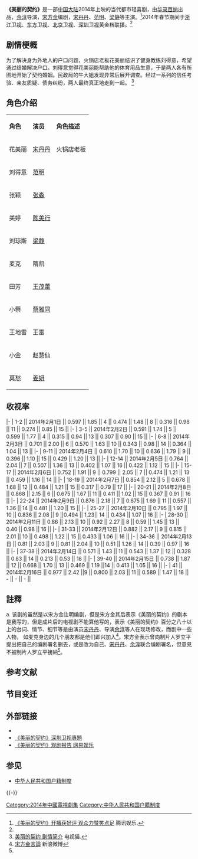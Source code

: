 {{电视节目信息框
| 颜色 = #ADEBFF
| 名称       = 美丽的契约
| 原名       = 
| 英文名称 = 
| 别名       = 
| 图片       = [[File:Contract_of_Beauty.jpg|230px]]
| 图说       = 电视剧海报
| 类型       = 当代都市轻喜剧
| 格式       =
| 原创       = 
| 发展       = 
| 编剧       = 宋方金{{ref|x|[a]}}
| 总导演    =
| 导演       = [[余淳|余淳]]
| 助理导演 =
| 主演       = {{nowrap|[[宋丹丹|宋丹丹]]、[[范明|范明]]、[[张淼|张淼]]、[[陈美行|陈美行]]}}
| 配音       = 
| 旁白       =  
| 国家       = {{PRC}} 
| 地区       =
| 语言       = 
| 字幕       =  
| 标语       =
| 季数       = 
| 原版集数   = 41集
| 每集列表   = 
| 主题曲     = 
| 配乐作曲 = 
| 片头曲     = 
| 作曲        =
| 填词        =
| 主唱        =
| 片尾曲     = 
| 作曲2      = 
| 填词2      =
| 主唱2      =
| 插曲       =
| 每集长度 = 45分钟
| 制作年份  =
| 制片人     = 
| 监制       = 
| 出品人    =
| 执行制作   = 
| 共同执行制作 =
| 共同制作人 = 
<!--| 副制作人   = -->
| 制作顾问   =
| 故事       =
| 编审       = 
| 剪辑       = 
| 外景       = 
| 摄影       =
| 机位       = 
| 电视网     = [[浙江卫视|浙江卫视]]、[[东方卫视|东方卫视]]<BR>[[北京卫视|北京卫视]]、[[深圳卫视|深圳卫视]]
| 视频制式   = 
| 音频制式   =   
| 集数0       = 41集
| 每集长度0 = 45分钟
| 开始       = {{start date|2014|2|1}}
| 结束       = {{end date|2014|2|16}}
| 电视网1    = 
| 视频制式1   = 
| 音频制式1  =   
| 集数1       =
| 每集长度1 =
| 开始1       = 
| 结束1       = 
| 制作公司   = [[华录百纳|华录百纳]]
| 前作       = 
| 续作       = 
| 相关剧集   = 
| 中国大陆名称 = 
| 台湾名称   = 
| 港澳名称   = 
| 马新名称   = 
| 官方网站   = 
| imdb_id   = 
| tv_com_id = 
}}
'''《美丽的契约》'''是一部[[中国大陆|中国大陆]]2014年上映的当代都市轻喜剧，由[[华录百纳|华录百纳]]出品，[[余淳|余淳]]导演，[[宋方金|宋方金]]编剧，[[宋丹丹|宋丹丹]]、[[范明|范明]]、[[梁静_(演员)|梁静]]等主演。<ref name="tencent">[http://ent.qq.com/a/20140203/004025.htm 《美丽的契约》开播获好评 观众力赞笑点足] {{Wayback|url=http://ent.qq.com/a/20140203/004025.htm |date=20200404201148 }}腾讯娱乐.</ref>2014年春节期间于[[浙江卫视|浙江卫视]]、[[东方卫视|东方卫视]]、[[北京卫视|北京卫视]]、[[深圳卫视|深圳卫视]]黄金档联播。<ref name="tencent"></ref>

== 剧情梗概 ==
为了解决身为外地人的户口问题，火锅店老板花美丽结识了健身教练刘得意，希望通过结婚解决户口。刘得意觉得花美丽能帮助他的体育用品生意，于是两人各有所图地开始了契约婚姻。民政局的牛大姐发现异常后展开调查。经过一系列的信任考验、亲友质疑、债务纠纷，两人最终真正地走到一起。<!--根据资料改写。--><ref>[http://www.tvmao.com/drama/ZCYwHDE= 美丽的契约 剧情简介] {{Wayback|url=http://www.tvmao.com/drama/ZCYwHDE= |date=20200404201151 }}电视猫.</ref>

== 角色介绍 ==
{|class="wikitable" width="60%" style="text-align:center"
|- style="background: #ADEBFF" 
| '''角色''' || '''演员''' || '''角色描述'''
|-
| 花美丽 || [[宋丹丹|宋丹丹]] || 火锅店老板
|-
| 刘得意 || [[范明|范明]] ||  
|-
| 张颖 || [[张淼|张淼]] ||  
|-
| 美婷 || [[陈美行|陈美行]] ||  
|-
| 刘琼斯 || [[梁静_(演员)|梁静]] || 
|-
| 麦克 || 隋凯 || 
|-
| 田芳 || [[王茂蕾|王茂蕾]] ||  
|-
| 小蔡 || [[蔡雅同|蔡雅同]] || 
|-
| 王地雷 || 王雷 || 
|-
| 小金 || 赵慧仙 || 
|-
| 莫愁 || [[姜妍|姜妍]] || 
|}

== 收视率 ==
{{收视率表格
| 地区 = {{CHN}}
| 多频道 = yes
| 频道 = 北京卫视
| 频道1 = 浙江卫视
| 频道2 = 东方卫视
| 频道3 = 深圳卫视
| 首播 = yes
| 数据来源 = CSM48<ref>[http://www.weibo.com/u/2635260410 卫视小露电的微博]</ref>
| num_column = 15 <!-- 第一行所占列数 -->
| num_row = 2 <!-- “集数”和“播出日期”所合并的行数，此处固定为2 -->
| 备注宽度 = 20%
| 字号 = 90%
}}
|-
| 1-2 || 2014年2月1日 || 0.597 || 1.85 || 4 || 0.474 || 1.48 || 8 || 0.316 || 0.98 || 11 || 0.274 || 0.85 || 15 ||
|-
| 3-5 || 2014年2月2日 || 0.591 || 1.74 || 5 || 0.599 || 1.77 || 4 || 0.315 || 0.94 || 13 || 0.307 || 0.90 || 15 ||
|-
| 6-8 || 2014年2月3日 || 0.701 || 2.00 || 6 || 0.570 || 1.63 || 10 || 0.343 || 0.98 || 14 || 0.364 || 1.04 || 13 ||
|-
| 9-11 || 2014年2月4日 || 0.610 || 1.70 || 10 || 0.636 || 1.79 || 9 || 0.396 || 1.10 || 15 || 0.429 || 1.20 || 13 ||
|-
| 12-14 || 2014年2月5日 || 0.764 || 2.04 || 7 || 0.507 || 1.36 || 13 || 0.402 || 1.07 || 16 || 0.422 || 1.12 || 15 ||
|-
| 15-17 || 2014年2月6日 || 0.752 || 1.91 || 9 || 0.799 || 2.05 || 7 || 0.474  || 1.21 || 13 || 0.459 || 1.16 || 14 ||
|-
| 18-19 || 2014年2月7日 || 0.854 || 2.12 || 5 || 0.678 || 1.68 || 12 || 0.484 || 1.21 || 15 || 0.317 || 0.79 || 17 ||
|-
| 20-21 || 2014年2月8日 || 0.868 || 2.15 || 6 || 0.675 || 1.67 || 11 || 0.411 || 1.02 || 15 || 0.367 || 0.91 || 16 ||
|-
| 22-24 || 2014年2月9日 || 0.876 || 2.18 || 7 || 0.675 || 1.69 || 11 || 0.557 || 1.36 || 14 || 0.481 || 1.20 || 15 ||
|-
| 25-27 || 2014年2月10日 || 0.795 || 1.97 || 10 || 0.836 || 2.08 || 9 ||0.494  || 1.23|| 14 || 0.434 || 1.07 || 16 ||
|-
| 28-30 || 2014年2月11日 || 0.86 || 2.13 || 10 || 0.92 || 2.27 || 8 || 0.59  || 1.45 || 13 || 0.40 || 0.98 || 16 ||
|-
| 31-33 || 2014年2月12日 || 0.882 || 2.17 || 9 || 0.815 || 2.01 || 10 || 0.498 || 1.22 || 15 || 0.433 || 1.06 || 16 ||
|-
| 34-36 || 2014年2月13日 || 0.81 || 2.03 || 9 || 0.81 || 2.04 || 10 || 0.51 || 1.26 || 14 || 0.39 || 0.97 || 16 ||
|-
| 37-38 || 2014年2月14日 || 0.571 || 1.43 || 11 || 0.543  || 1.37 || 12 || 0.328 || 0.83 || 14 || 0.213 || 0.53 || 18 ||
|-
| 39-40 || 2014年2月15日 || 0.738 || 1.87 || 12 || 0.668 || 1.70 || 13 || 0.469 || 1.19 ||14  || 0.413 || 1.05 || 16 ||
|-
| 41 || 2014年2月16日 || 0.977 || 2.42 ||9  || 0.800 || 2.03 || 11 || 0.589 || 1.47 || 18 || - || - || - ||
{{收视率表格/End
| CSM = yes
| CCTV = no
}}

== 註釋 ==
{{note|x}}a. 该剧的虽然是以宋方金注明编剧，但是宋方金其后表示《美丽的契约》的剧本是我写的，但是成片后的电视剧不能算他写的，表示《美丽的契约》百分之八十以上的台词、情节、细节等是由演员[[宋丹丹|宋丹丹]]、导演[[余淳|余淳]]等人在现场修改，而剧中一些人物， 如麦克身边的几个朋友都是他们即兴加入<ref name="宋方金">[http://weibo.com/2786346003/AAWXSEp85 宋方金言論] {{Wayback|url=http://weibo.com/2786346003/AAWXSEp85 |date=20200404201209 }}新浪微博</ref>。宋方金表示曾向制片人罗立平提出把自己的编剧署名删去，或是改为自己、[[宋丹丹|宋丹丹]]、[[余淳|余淳]]联合编剧署名，但意見不被制片人罗立平接納<ref name="宋方金"/>。

== 参考文献 ==
{{Reflist|2}}

== 节目变迁 ==
{{電視節目的變遷
|電視台= {{CHNML}} [[浙江卫视|浙江卫视]]
|播放檔次= [[中国蓝剧场|中国蓝剧场]] 周日至周四19:30-22:00三集连播 周五、周六19:30-21:00两集连播
|節目名稱= 美丽的契约<br>(2014.02.01－2014.02.16) 
|上一節目= [[天龍八部_(2013年電視劇)|天龍八部]]<br>(2014.01.17－2014.01.31)
|下一節目= [[大丈夫_(2014年电视剧)|大丈夫]]<br>(2014.02.16－2014.02.)
|2電視台= {{CHNML}} [[北京卫视|北京卫视]]
|2播放檔次= [[红星剧场|红星剧场]] 周日至周四19:30-22:00三集连播 周五、周六19:30-21:00两集连播
|2節目名稱= 美丽的契约<br>(2014.02.01－2014.02.16) 
|2上一節目= [[男媒婆|男媒婆]]<br>(2014.01.13－2014.01.28)
|2下一節目= [[大丈夫_(2014年电视剧)|大丈夫]]<br>(2014.02.16－2014.02.) 
|3電視台= {{CHNML}} [[深圳卫视|深圳卫视]]
|3播放檔次= 黄金剧场 周日至周四19:30-22:00三集连播 周五、周六19:30-21:00两集连播
|3節目名稱= 美丽的契约<br>(2014.02.01－2014.02.16) 
|3上一節目= [[辣妈大作战|辣妈大作战]]<br>(2014.01.18－2014.01.26)
|3下一節目= [[独生子_(电视剧)|独生子]]<br>(2014.02.17－)
|4電視台= {{CHNML}} [[东方卫视|东方卫视]]
|4播放檔次= [[梦想剧场_(东方卫视)|梦想剧场]] 周一至周五19:30-22:00三集连播 周六、周日19:30-21:00两集连播
|4節目名稱= 美丽的契约<br>(2014.02.01－2014.02.16) 
|4上一節目= [[爱情公寓4|爱情公寓4]]<br>(2014.01.17－2014.01.28)
|4下一節目= [[大丈夫_(2014年电视剧)|大丈夫]]<br>(2014.02.16－2014.02.)
}}
== 外部链接 ==
* {{Sinaweibo|meilideqiyue|《美丽的契约》}}
* [https://web.archive.org/web/20140221210255/http://www.s1979.com/yule/201401/2014mldqy.html  《美丽的契约》深圳卫视專題]
* [http://ent.163.com/14/0213/12/9KVCGCOR00034R94.html 《美丽的契约》观剧报告 网易娱乐] {{Wayback|url=http://ent.163.com/14/0213/12/9KVCGCOR00034R94.html |date=20200404201205 }}

== 参见 ==
* [[中华人民共和国户籍制度|中华人民共和国户籍制度]]

{{-}}
{{浙江卫视电视剧}}
{{东方卫视电视剧}}
{{深圳卫视黄金剧场电视剧}}

{{DEFAULTSORT:Mei美}}
[[Category:2014年中國電視劇集|Category:2014年中國電視劇集]]
[[Category:中华人民共和国户籍制度|Category:中华人民共和国户籍制度]]